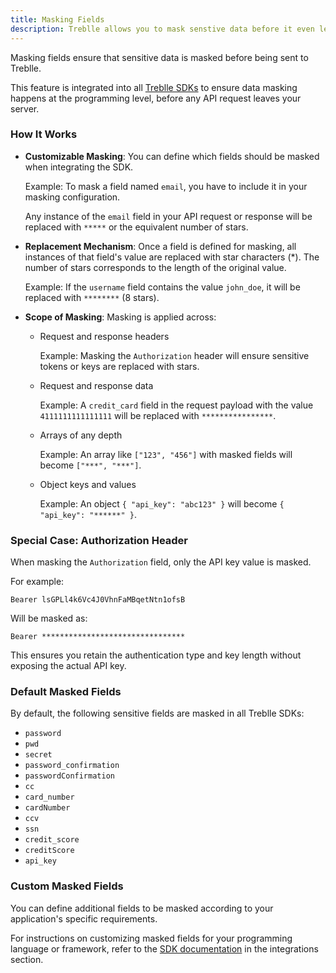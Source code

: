 ```yaml
---
title: Masking Fields
description: Treblle allows you to mask senstive data before it even leaves your server
---
```


Masking fields ensure that sensitive data is masked before being sent to Treblle. 

This feature is integrated into all [Treblle SDKs](https://docs.treblle.com/integrations/) to ensure data masking happens at the programming level, before any API request leaves your server.

### How It Works
- **Customizable Masking**: You can define which fields should be masked when integrating the SDK.
   
   Example: To mask a field named `email`, you have to include it in your masking configuration. 
   
   Any instance of the `email` field in your API request or response will be replaced with `*****` or the equivalent number of stars.

- **Replacement Mechanism**: Once a field is defined for masking, all instances of that field's value are replaced with star characters (*). The number of stars corresponds to the length of the original value.

  Example: If the `username` field contains the value `john_doe`, it will be replaced with `********` (8 stars).


- **Scope of Masking**: Masking is applied across:

  - Request and response headers

    Example: Masking the `Authorization` header will ensure sensitive tokens or keys are replaced with stars.

  - Request and response data

    Example: A `credit_card` field in the request payload with the value `4111111111111111` will be replaced with `****************`.

  - Arrays of any depth
    
    Example: An array like `["123", "456"]` with masked fields will become `["***", "***"]`.

  - Object keys and values
    
    Example: An object `{ "api_key": "abc123" }` will become `{ "api_key": "******" }`.

### Special Case: Authorization Header

When masking the `Authorization` field, only the API key value is masked. 

For example:

```
Bearer lsGPLl4k6Vc4J0VhnFaMBqetNtn1ofsB
```

Will be masked as:

```
Bearer ********************************
```

This ensures you retain the authentication type and key length without exposing the actual API key.

### Default Masked Fields

By default, the following sensitive fields are masked in all Treblle SDKs:

- `password`
- `pwd`
- `secret`
- `password_confirmation`
- `passwordConfirmation`
- `cc`
- `card_number`
- `cardNumber`
- `ccv`
- `ssn`
- `credit_score`
- `creditScore`
- `api_key`

### Custom Masked Fields
You can define additional fields to be masked according to your application's specific requirements. 

For instructions on customizing masked fields for your programming language or framework, refer to the [SDK documentation](https://docs.treblle.com/integrations/) in the integrations section.
